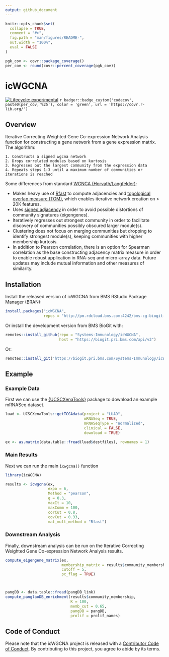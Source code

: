 ```yaml
---
output: github_document
---
```


<!-- README.md is generated from README.Rmd. Please edit that file -->

```r
knitr::opts_chunk$set(
  collapse = TRUE,
  comment = "#>",
  fig.path = "man/figures/README-",
  out.width = "100%",
  eval = FALSE
)
```


```r
pgk_cov <- covr::package_coverage()
per_cov <- round(covr::percent_coverage(pgk_cov))
```


# icWGCNA

<!-- badges: start -->
[![Lifecycle: experimental](https://img.shields.io/badge/lifecycle-experimental-orange.svg)](https://lifecycle.r-lib.org/articles/stages.html#experimental)
`r badger::badge_custom('codecov', paste0(per_cov,'%25'), color = 'green', url = 'https://covr.r-lib.org/')`
<!-- badges: end -->


## Overview

Iterative Correcting Weighted Gene Co-expression Network Analysis function for constructing a gene network from a gene expression matrix. The algorithm: 

    1. Constructs a signed wgcna network
    2. Drops correlated modules based on kurtosis
    3. Regresses out the largest community from the expression data
    4. Repeats steps 1-3 until a maximum number of communities or iterations is reached


Some differences from standard [WGNCA (Horvath/Langfelder)](https://bmcbioinformatics.biomedcentral.com/articles/10.1186/1471-2105-9-559):

  - Makes heavy use of [Rfast](https://cran.r-project.org/web/packages/Rfast/) to compute adjacencies and [topological overlap measure (TOM)](https://bmcbioinformatics.biomedcentral.com/articles/10.1186/1471-2105-9-559), which enables iterative network creation on > 20K features.
  - Uses [signed adjacency](https://bmcgenomics.biomedcentral.com/articles/10.1186/1471-2164-10-327) in order to avoid possible distortions of community signatures (eigengenes).
  - Iteratively regresses out strongest community in order to facilitate discovery of communities possibly obscured larger module(s).
  - Clustering does not focus on merging communities but dropping to identify strongest module(s), keeping communities with higher membership kurtosis.
  - In addition to Pearson correlation, there is an option for Spearman correlation as the base constructing adjacency matrix measure in order to enable robust application in RNA-seq and micro-array data. Future updates may include mutual information and other measures of similarity.


## Installation


Install the released version of icWGCNA from BMS RStudio Package Manager (BRAN):

```r
install.packages("icWGCNA", 
                 repos = "http://pm.rdcloud.bms.com:4242/bms-cg-biogit-bran/latest")
```

Or install the development version from BMS BioGit with:

```r
remotes::install_github(repo = "Systems-Immunology/icWGCNA", 
                        host = "https://biogit.pri.bms.com/api/v3")

```

Or:

```r
remotes::install_git('https://biogit.pri.bms.com/Systems-Immunology/icWGCNA.git')
```


## Example

### Example Data

First we can use the [{UCSCXenaTools}](https://cran.r-project.org/web/packages/UCSCXenaTools/vignettes/USCSXenaTools.html) 
package to download an example mRNASeq dataset.

```r
luad <- UCSCXenaTools::getTCGAdata(project = "LUAD", 
                                   mRNASeq = TRUE, 
                                   mRNASeqType = "normalized",
                                   clinical = FALSE, 
                                   download = TRUE)

ex <- as.matrix(data.table::fread(luad$destfiles), rownames = 1)
```

### Main Results

Next we can run the main `icwgcna()` function

```r
library(icWGCNA)

results <- icwgcna(ex,   
                   expo = 6,
                   Method = "pearson",
                   q = 0.3,
                   maxIt = 10,
                   maxComm = 100,
                   corCut = 0.8,
                   covCut = 0.33,
                   mat_mult_method = "Rfast")


```

### Downstream Analysis

Finally, downstream analysis can be run on the Iterative Correcting Weighted Gene 
Co-expression Network Analysis results.

```r

compute_eigengene_matrix(ex, 
                         membership_matrix = results$community_membership, 
                         cutoff = 5,
                         pc_flag = TRUE)



pangDB <- data.table::fread(pangDB_link)
compute_panglaoDB_enrichment(results$community_membership,
                             K = 100,
                             memb_cut = 0.65,
                             pangDB = pangDB,
                             prolif = prolif_names)

```


## Code of Conduct
  
Please note that the icWGCNA project is released with a [Contributor Code of Conduct](https://contributor-covenant.org/version/2/0/CODE_OF_CONDUCT.html). By contributing to this project, you agree to abide by its terms.
